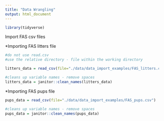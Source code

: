 ```yaml
---
title: "Data Wrangling"
output: html_document
---
```


```r
library(tidyverse)
```

Import FAS csv files

*Importing FAS litters file
```r
#do not use read.csv
#use the relative directory - file within the working directory

litters_data = read_csv(file="./data/data_import_examples/FAS_litters.csv")

#cleans up variable names - remove spaces
litters_data = janitor::clean_names(litters_data)
```

*Importing FAS pups file
```r
pups_data = read_csv(file="./data/data_import_examples/FAS_pups.csv")

#cleans up variable names - remove spaces
pups_data = janitor::clean_names(pups_data)
```


